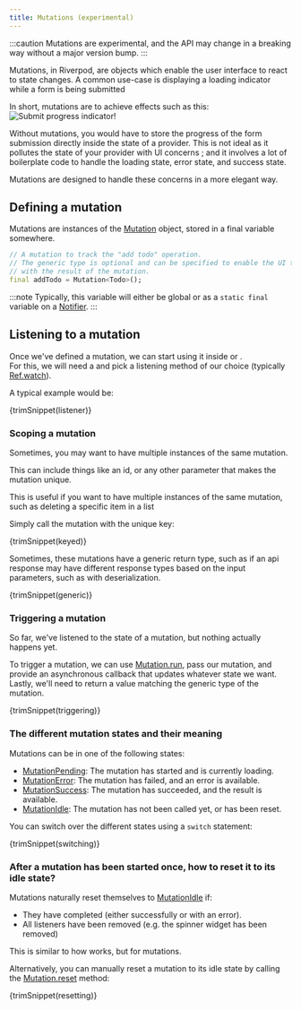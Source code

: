 ```yaml
---
title: Mutations (experimental)
---
```


:::caution
Mutations are experimental, and the API may change in a breaking way without
a major version bump.
:::

Mutations, in Riverpod, are objects which enable the user interface
to react to state changes.
A common use-case is displaying a loading indicator while a form is being submitted

In short, mutations are to achieve effects such as this:
![Submit progress indicator](/img/concepts2/mutations/spinner.gif)!

Without mutations, you would have to store the progress of the form submission
directly inside the state of a provider. This is not ideal as it pollutes the
state of your provider with UI concerns ; and it involves a lot of boilerplate code
to handle the loading state, error state, and success state.

Mutations are designed to handle these concerns in a more elegant way.

## Defining a mutation

Mutations are instances of the [Mutation] object, stored in a final variable somewhere.

```dart
// A mutation to track the "add todo" operation.
// The generic type is optional and can be specified to enable the UI to interact
// with the result of the mutation.
final addTodo = Mutation<Todo>();
```

:::note
Typically, this variable will either be global or as a `static final` variable on
a [Notifier].
:::

## Listening to a mutation

Once we've defined a mutation, we can start using it inside <Link documentID="concepts2/consumers" /> or <Link documentID="concepts2/providers" />.  
For this, we will need a <Link documentID="concepts2/refs" /> and pick a listening method of our choice
(typically [Ref.watch]).

A typical example would be:

<CodeBlock>{trimSnippet(listener)}</CodeBlock>

### Scoping a mutation

Sometimes, you may want to have multiple instances of the same mutation.

This can include things like an id, or any other parameter that makes the mutation unique.

This is useful if you want to have multiple instances of the same mutation,
such as deleting a specific item in a list

Simply call the mutation with the unique key:

<CodeBlock>{trimSnippet(keyed)}</CodeBlock>

Sometimes, these mutations have a generic return type,
such as if an api response may have different response types
based on the input parameters, such as with deserialization.

<CodeBlock>{trimSnippet(generic)}</CodeBlock>

### Triggering a mutation

So far, we've listened to the state of a mutation, but nothing actually happens yet.

To trigger a mutation, we can use [Mutation.run], pass our mutation, and provide an asynchronous callback
that updates whatever state we want. Lastly, we'll need to return a value matching the generic type of the mutation.

<CodeBlock>{trimSnippet(triggering)}</CodeBlock>

### The different mutation states and their meaning

Mutations can be in one of the following states:
- [MutationPending]: The mutation has started and is currently loading.
- [MutationError]: The mutation has failed, and an error is available.
- [MutationSuccess]: The mutation has succeeded, and the result is available.
- [MutationIdle]: The mutation has not been called yet, or has been reset.

You can switch over the different states using a `switch` statement:

<CodeBlock>{trimSnippet(switching)}</CodeBlock>

### After a mutation has been started once, how to reset it to its idle state?

Mutations naturally reset themselves to [MutationIdle] if:
- They have completed (either successfully or with an error).
- All listeners have been removed (e.g. the spinner widget has been removed)

This is similar to how <Link documentID="concepts2/auto_dispose"/> works, but for mutations.

Alternatively, you can manually reset a mutation to its idle state
by calling the [Mutation.reset] method:

<CodeBlock>{trimSnippet(resetting)}</CodeBlock>

[MutationPending]: https://pub.dev/documentation/riverpod/latest/experimental_mutation/MutationPending-class.html
[MutationError]: https://pub.dev/documentation/riverpod/latest/experimental_mutation/MutationError-class.html
[MutationSuccess]: https://pub.dev/documentation/riverpod/latest/experimental_mutation/MutationSuccess-class.html
[MutationIdle]: https://pub.dev/documentation/riverpod/latest/experimental_mutation/MutationIdle-class.html
[Mutation.reset]: https://pub.dev/documentation/riverpod/latest/experimental_mutation/Mutation/reset.html
[Mutation.run]: https://pub.dev/documentation/riverpod/latest/experimental_mutation/Mutation/run.html
[Mutation]: https://pub.dev/documentation/riverpod/latest/experimental_mutation/Mutation-class.html
[Notifier]: https://pub.dev/documentation/riverpod/latest/riverpod/Notifier-class.html
[Ref.watch]: https://pub.dev/documentation/riverpod/latest/riverpod/Ref/watch.html
